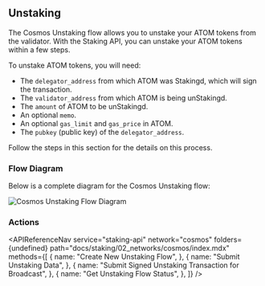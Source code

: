 
## Unstaking

The Cosmos Unstaking flow allows you to unstake your ATOM tokens from the validator. With the Staking API, you can unstake your ATOM tokens within a few steps.

To unstake ATOM tokens, you will need:

- The `delegator_address` from which ATOM was Stakingd, which will sign the transaction.
- The `validator_address` from which ATOM is being unStakingd.
- The `amount` of ATOM to be unStakingd.
- An optional `memo`.
- An optional `gas_limit` and `gas_price` in ATOM.
- The `pubkey` (public key) of the `delegator_address`.

Follow the steps in this section for the details on this process.

### Flow Diagram

Below is a complete diagram for the Cosmos Unstaking flow:

<img src={img1} alt="Cosmos Unstaking Flow Diagram" className="inline-image" />

### Actions

<APIReferenceNav
  service="staking-api"
  network="cosmos"
  folders={undefined}
  path="docs/staking/02_networks/cosmos/index.mdx"
  methods={[
    {
      name: "Create New Unstaking Flow",
    },
    {
      name: "Submit Unstaking Data",
    },
    {
      name: "Submit Signed Unstaking Transaction for Broadcast",
    },
    {
      name: "Get Unstaking Flow Status",
    },
  ]}
/>

